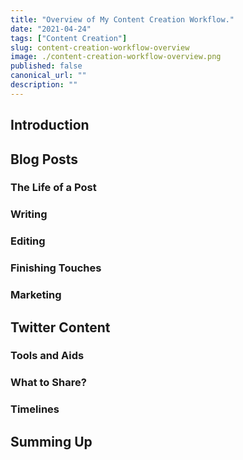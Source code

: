 ```yaml
---
title: "Overview of My Content Creation Workflow."
date: "2021-04-24"
tags: ["Content Creation"]
slug: content-creation-workflow-overview
image: ./content-creation-workflow-overview.png
published: false
canonical_url: ""
description: ""
---
```


## Introduction

## Blog Posts

### The Life of a Post

### Writing

### Editing

### Finishing Touches

### Marketing

## Twitter Content

### Tools and Aids

### What to Share?

### Timelines

## Summing Up